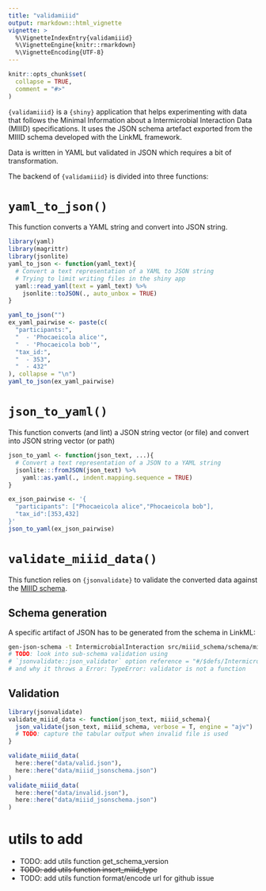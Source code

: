 ```yaml
---
title: "validamiiid"
output: rmarkdown::html_vignette
vignette: >
  %\VignetteIndexEntry{validamiiid}
  %\VignetteEngine{knitr::rmarkdown}
  %\VignetteEncoding{UTF-8}
---
```


```r
knitr::opts_chunk$set(
  collapse = TRUE,
  comment = "#>"
)
```

`{validamiiid}` is a `{shiny}` application that helps experimenting with data that follows the Minimal Information about a Intermicrobial Interaction Data (MIIID) specifications. It uses the JSON schema artefact exported from the MIIID schema developed with the LinkML framework.

Data is written in YAML but validated in JSON which requires a bit of transformation.

The backend of `{validamiiid}` is divided into three functions:

# `yaml_to_json()`

This function converts a YAML string and convert into JSON string.


```r
library(yaml)
library(magrittr)
library(jsonlite)
yaml_to_json <- function(yaml_text){
  # Convert a text representation of a YAML to JSON string
  # Trying to limit writing files in the shiny app
  yaml::read_yaml(text = yaml_text) %>% 
    jsonlite::toJSON(., auto_unbox = TRUE)
}
```


```r
yaml_to_json("")
ex_yaml_pairwise <- paste(c(
  "participants:",
  "  - 'Phocaeicola alice'",
  "  - 'Phocaeicola bob'",
  "tax_id:",
  "  - 353",
  "  - 432"
), collapse = "\n")
yaml_to_json(ex_yaml_pairwise)
```

# `json_to_yaml()`

This function converts (and lint) a JSON string vector (or file) and convert into JSON string vector (or path)

```r
json_to_yaml <- function(json_text, ...){
  # Convert a text representation of a JSON to a YAML string
  jsonlite:::fromJSON(json_text) %>% 
    yaml::as.yaml(., indent.mapping.sequence = TRUE)
}
```

```r
ex_json_pairwise <- '{
  "participants": ["Phocaeicola alice","Phocaeicola bob"],
  "tax_id":[353,432]
}'
json_to_yaml(ex_json_pairwise)
```


# `validate_miiid_data()`

This function relies on `{jsonvalidate}` to validate the converted data against the [MIIID schema](https://fair-mi.github.io/miiid-schema).

## Schema generation

A specific artifact of JSON has to be generated from the schema in LinkML:

```bash
gen-json-schema -t IntermicrobialInteraction src/miiid_schema/schema/miiid_schema.yaml > miiid_jsonschema.json
# TODO: look into sub-schema validation using 
# `jsonvalidate::json_validator` option reference = "#/$defs/IntermicrobialInteraction"
# and why it throws a Error: TypeError: validator is not a function
```

## Validation

```r
library(jsonvalidate)
validate_miiid_data <- function(json_text, miiid_schema){
  json_validate(json_text, miiid_schema, verbose = T, engine = "ajv")
  # TODO: capture the tabular output when invalid file is used
}
```


```r
validate_miiid_data(
  here::here("data/valid.json"),
  here::here("data/miiid_jsonschema.json")
)
validate_miiid_data(
  here::here("data/invalid.json"),
  here::here("data/miiid_jsonschema.json")
)
```


# utils to add

* TODO: add utils function get_schema_version
* ~~TODO: add utils function insert_miiid_type~~
* TODO: add utils function format/encode url for github issue
